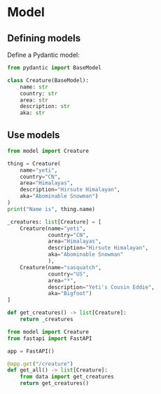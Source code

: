 # Model

## Defining models

Define a Pydantic model:

```py filename="model.py"
from pydantic import BaseModel

class Creature(BaseModel):
    name: str
    country: str
    area: str
    description: str
    aka: str
```

## Use models

```py filename="main.py"
from model import Creature

thing = Creature(
    name="yeti",
    country="CN",
    area="Himalayas",
    description="Hirsute Himalayan",
    aka="Abominable Snowman")
)
print("Name is", thing.name)  

_creatures: list[Creature] = [
    Creature(name="yeti",
             country="CN",
             area="Himalayas",
             description="Hirsute Himalayan",
             aka="Abominable Snowman"
             ),
    Creature(name="sasquatch",
             country="US",
             area="*",
             description="Yeti's Cousin Eddie",
             aka="Bigfoot")
]

def get_creatures() -> list[Creature]:
    return _creatures
```

```py
from model import Creature
from fastapi import FastAPI

app = FastAPI()

@app.get("/creature")
def get_all() -> list[Creature]:
    from data import get_creatures
    return get_creatures()
```

